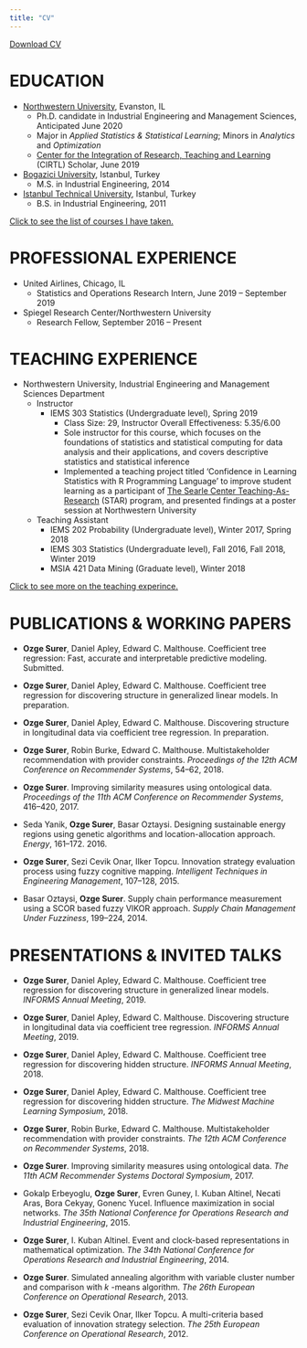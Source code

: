 ```yaml
---
title: "CV"
---
```


<a href="folder/CV_OzgeSurer.pdf#" class="download" title="Download CV as PDF">Download CV</a>			

# EDUCATION

* [Northwestern University](https://www.mccormick.northwestern.edu/industrial/), Evanston, IL
    + Ph.D. candidate in Industrial Engineering and Management Sciences, Anticipated June 2020
    + Major in *Applied Statistics & Statistical Learning*; Minors in *Analytics* and *Optimization*
    + [Center for the Integration of Research, Teaching and Learning](https://www.northwestern.edu/searle/initiatives/grad/cirtl/index.html) (CIRTL) Scholar, June 2019
    
* [Bogazici University](http://www.ie.boun.edu.tr), Istanbul, Turkey
    + M.S. in Industrial Engineering, 2014
    
* [Istanbul Technical University](https://isl.itu.edu.tr/en/academics/departments/industrial-engineering), Istanbul, Turkey
    + B.S. in Industrial Engineering, 2011

[Click to see the list of courses I have taken.](courses.html)

# PROFESSIONAL EXPERIENCE

* United Airlines, Chicago, IL
    + Statistics and Operations Research Intern, June 2019 – September 2019
    
* Spiegel Research Center/Northwestern University
    + Research Fellow, September 2016 – Present

# TEACHING EXPERIENCE

* Northwestern University, Industrial Engineering and Management Sciences Department
    + Instructor
        - IEMS 303 Statistics (Undergraduate level), Spring 2019
            - Class Size: 29, Instructor Overall Effectiveness: 5.35/6.00
            - Sole instructor for this course, which focuses on the foundations of statistics and statistical computing for data
analysis and their applications, and covers descriptive statistics and statistical inference
            - Implemented a teaching project titled 'Confidence in Learning Statistics with R Programming Language' to improve student learning as a participant of [The Searle Center Teaching-As-Research](https://www.northwestern.edu/searle/initiatives/grad/cirtl/searle-teaching-as-research-program/index.html) (STAR) program, and presented findings at a poster session at Northwestern University
          
    + Teaching Assistant
        - IEMS 202 Probability (Undergraduate level), Winter 2017, Spring 2018 
        - IEMS 303 Statistics (Undergraduate level), Fall 2016, Fall 2018, Winter 2019
        - MSIA 421 Data Mining (Graduate level), Winter 2018

[Click to see more on the teaching experince.](teaching.html)

# PUBLICATIONS & WORKING PAPERS

* **Ozge Surer**, Daniel Apley, Edward C. Malthouse. Coefficient tree regression:  Fast, accurate and interpretable predictive modeling. Submitted.

* **Ozge Surer**, Daniel Apley, Edward C. Malthouse. Coefficient tree regression for discovering structure in generalized linear models. In preparation.

* **Ozge Surer**, Daniel Apley, Edward C. Malthouse. Discovering structure in longitudinal data via coefficient tree regression. In preparation.

* **Ozge Surer**, Robin Burke, Edward C. Malthouse. Multistakeholder recommendation with provider constraints. *Proceedings of the 12th ACM Conference on Recommender Systems*, 54--62, 2018.

* **Ozge Surer**. Improving similarity measures using ontological data. *Proceedings of the 11th ACM Conference on Recommender Systems*, 416--420, 2017.

* Seda Yanik, **Ozge Surer**, Basar Oztaysi. Designing sustainable energy regions using genetic algorithms and location-allocation approach. *Energy*, 161--172. 2016.

* **Ozge Surer**, Sezi Cevik Onar, Ilker Topcu. Innovation strategy evaluation process using fuzzy cognitive mapping. *Intelligent Techniques in Engineering Management*, 107--128, 2015.

* Basar Oztaysi, **Ozge Surer**. Supply chain performance measurement using a SCOR based fuzzy VIKOR approach. *Supply Chain Management Under Fuzziness*, 199--224, 2014.
    	
# PRESENTATIONS & INVITED TALKS

* **Ozge Surer**, Daniel Apley, Edward C. Malthouse. Coefficient tree regression for discovering structure in generalized linear models. *INFORMS Annual Meeting*, 2019.

* **Ozge Surer**, Daniel Apley, Edward C. Malthouse. Discovering structure in longitudinal data via coefficient tree regression. *INFORMS Annual Meeting*, 2019.

* **Ozge Surer**, Daniel Apley, Edward C. Malthouse. Coefficient tree regression for discovering hidden structure. *INFORMS Annual Meeting*, 2018.

* **Ozge Surer**, Daniel Apley, Edward C. Malthouse. Coefficient tree regression for discovering hidden structure. *The Midwest Machine Learning Symposium*, 2018.

* **Ozge Surer**, Robin Burke, Edward C. Malthouse. Multistakeholder recommendation with provider constraints. *The 12th ACM Conference on Recommender Systems*, 2018.

* **Ozge Surer**. Improving similarity measures using ontological data. *The 11th ACM Recommender Systems Doctoral Symposium*, 2017.

* Gokalp Erbeyoglu, **Ozge Surer**, Evren Guney, I. Kuban Altinel, Necati Aras, Bora Cekyay, Gonenc Yucel. Influence maximization in social networks. *The 35th National Conference for Operations Research and Industrial Engineering*, 2015.

* **Ozge Surer**, I. Kuban Altinel. Event and clock-based representations in mathematical optimization. *The 34th National Conference for Operations Research and Industrial Engineering*, 2014.

* **Ozge Surer**. Simulated annealing algorithm with variable cluster number and comparison with $k$ -means algorithm. *The 26th European Conference on Operational Research*, 2013.

* **Ozge Surer**, Sezi Cevik Onar, Ilker Topcu. A multi-criteria based evaluation of innovation strategy selection. *The 25th European Conference on Operational Research*, 2012.

